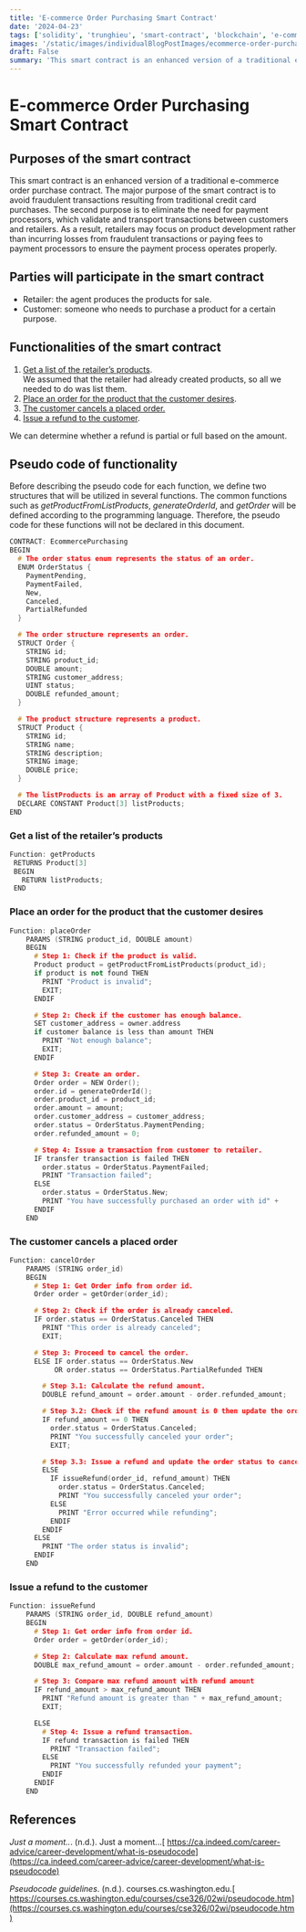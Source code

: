 ```yaml
---
title: 'E-commerce Order Purchasing Smart Contract'
date: '2024-04-23'
tags: ['solidity', 'trunghieu', 'smart-contract', 'blockchain', 'e-commerce', 'order-purchasing', 'refund', 'cancel-order', 'place-order', 'get-products', 'pseudocode', 'typescript', 'react-js']
images: '/static/images/individualBlogPostImages/ecommerce-order-purchasing-smart-contract.png'
draft: False
summary: 'This smart contract is an enhanced version of a traditional e-commerce order purchase contract. The major purpose of the smart contract is to avoid fraudulent transactions resulting from traditional credit card purchases. The second purpose is to eliminate the need for payment processors, which validate and transport transactions between customers and retailers.'
---
```


# E-commerce Order Purchasing Smart Contract

## Purposes of the smart contract <a href="#y7v865qrzrig" id="y7v865qrzrig"></a>

This smart contract is an enhanced version of a traditional e-commerce order purchase contract. The major purpose of the smart contract is to avoid fraudulent transactions resulting from traditional credit card purchases. The second purpose is to eliminate the need for payment processors, which validate and transport transactions between customers and retailers. As a result, retailers may focus on product development rather than incurring losses from fraudulent transactions or paying fees to payment processors to ensure the payment process operates properly.

## Parties will participate in the smart contract <a href="#id-6jl3a7akbs8y" id="id-6jl3a7akbs8y"></a>

* Retailer: the agent produces the products for sale.
* Customer: someone who needs to purchase a product for a certain purpose.

## Functionalities of the smart contract <a href="#reg1ir7efp02" id="reg1ir7efp02"></a>

1. [Get a list of the retailer’s products](e-commerce-order-purchasing-smart-contract.md#auwar3jsk9a).\
We assumed that the retailer had already created products, so all we needed to do was list them.
2. [Place an order for the product that the customer desires](e-commerce-order-purchasing-smart-contract.md#tr5vr45kkfgh).
3. [The customer cancels a placed order.](e-commerce-order-purchasing-smart-contract.md#xsdtavqaa9p9)
4. [Issue a refund to the customer](e-commerce-order-purchasing-smart-contract.md#f6oyc2xf6uld).

We can determine whether a refund is partial or full based on the amount.

## Pseudo code of functionality <a href="#bcgfna3rvjfe" id="bcgfna3rvjfe"></a>

Before describing the pseudo code for each function, we define two structures that will be utilized in several functions. The common functions such as _getProductFromListProducts_, _generateOrderId_, and _getOrder_ will be defined according to the programming language. Therefore, the pseudo code for these functions will not be declared in this document.

```cpp
CONTRACT: EcommercePurchasing
BEGIN
  # The order status enum represents the status of an order.
  ENUM OrderStatus {
    PaymentPending,
    PaymentFailed,
    New,
    Canceled,
    PartialRefunded
  }

  # The order structure represents an order.
  STRUCT Order {
    STRING id;
    STRING product_id;
    DOUBLE amount;
    STRING customer_address;
    UINT status;
    DOUBLE refunded_amount;
  }

  # The product structure represents a product.
  STRUCT Product {
    STRING id;
    STRING name;
    STRING description;
    STRING image;
    DOUBLE price;
  }

  # The listProducts is an array of Product with a fixed size of 3.
  DECLARE CONSTANT Product[3] listProducts;
END
```

### Get a list of the retailer’s products <a href="#auwar3jsk9a" id="auwar3jsk9a"></a>

```cpp
Function: getProducts
 RETURNS Product[3]
 BEGIN
   RETURN listProducts;
 END
```

### Place an order for the product that the customer desires <a href="#tr5vr45kkfgh" id="tr5vr45kkfgh"></a>

```cpp
Function: placeOrder
    PARAMS (STRING product_id, DOUBLE amount)
    BEGIN
      # Step 1: Check if the product is valid.
      Product product = getProductFromListProducts(product_id);
      if product is not found THEN
        PRINT "Product is invalid";
        EXIT;
      ENDIF

      # Step 2: Check if the customer has enough balance.
      SET customer_address = owner.address
      if customer balance is less than amount THEN
        PRINT "Not enough balance";
        EXIT;
      ENDIF

      # Step 3: Create an order.
      Order order = NEW Order();
      order.id = generateOrderId();
      order.product_id = product_id;
      order.amount = amount;
      order.customer_address = customer_address;
      order.status = OrderStatus.PaymentPending;
      order.refunded_amount = 0;

      # Step 4: Issue a transaction from customer to retailer.
      IF transfer transaction is failed THEN
        order.status = OrderStatus.PaymentFailed;
        PRINT "Transaction failed";
      ELSE
        order.status = OrderStatus.New;
        PRINT "You have successfully purchased an order with id" +      order.id;
      ENDIF
    END
```

### The customer cancels a placed order <a href="#xsdtavqaa9p9" id="xsdtavqaa9p9"></a>

```cpp
Function: cancelOrder
    PARAMS (STRING order_id)
    BEGIN
      # Step 1: Get Order info from order id.
      Order order = getOrder(order_id);

      # Step 2: Check if the order is already canceled.
      IF order.status == OrderStatus.Canceled THEN
        PRINT "This order is already canceled";
        EXIT;

      # Step 3: Proceed to cancel the order.
      ELSE IF order.status == OrderStatus.New
           OR order.status == OrderStatus.PartialRefunded THEN

        # Step 3.1: Calculate the refund amount.
        DOUBLE refund_amount = order.amount - order.refunded_amount;

        # Step 3.2: Check if the refund amount is 0 then update the order status to canceled.
        IF refund_amount == 0 THEN
          order.status = OrderStatus.Canceled;
          PRINT "You successfully canceled your order";
          EXIT;

        # Step 3.3: Issue a refund and update the order status to canceled.
        ELSE
          IF issueRefund(order_id, refund_amount) THEN
            order.status = OrderStatus.Canceled;
            PRINT "You successfully canceled your order";
          ELSE
            PRINT "Error occurred while refunding";
          ENDIF
        ENDIF
      ELSE
        PRINT "The order status is invalid";
      ENDIF
    END
```

### Issue a refund to the customer <a href="#f6oyc2xf6uld" id="f6oyc2xf6uld"></a>

```cpp
Function: issueRefund
    PARAMS (STRING order_id, DOUBLE refund_amount)
    BEGIN
      # Step 1: Get order info from order id.
      Order order = getOrder(order_id);

      # Step 2: Calculate max refund amount.
      DOUBLE max_refund_amount = order.amount - order.refunded_amount;

      # Step 3: Compare max refund amount with refund amount
      IF refund_amount > max_refund_amount THEN
        PRINT "Refund amount is greater than " + max_refund_amount;
        EXIT;

      ELSE
        # Step 4: Issue a refund transaction.
        IF refund transaction is failed THEN
          PRINT "Transaction failed";
        ELSE
          PRINT "You successfully refunded your payment";
        ENDIF
      ENDIF
    END
```

## References <a href="#nn5w1qjib2qy" id="nn5w1qjib2qy"></a>

_Just a moment.._. (n.d.). Just a moment...[ https://ca.indeed.com/career-advice/career-development/what-is-pseudocode](https://ca.indeed.com/career-advice/career-development/what-is-pseudocode)

_Pseudocode guidelines_. (n.d.). courses.cs.washington.edu.[ https://courses.cs.washington.edu/courses/cse326/02wi/pseudocode.htm](https://courses.cs.washington.edu/courses/cse326/02wi/pseudocode.htm)